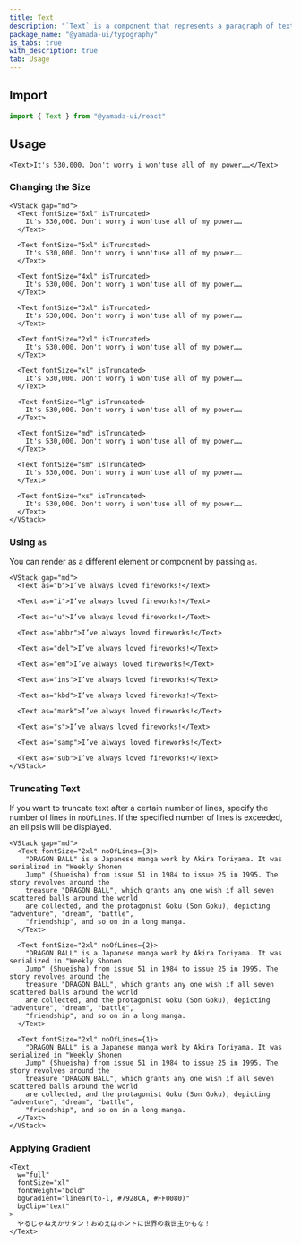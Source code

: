 ```yaml
---
title: Text
description: "`Text` is a component that represents a paragraph of text. By default, it renders a `p` element."
package_name: "@yamada-ui/typography"
is_tabs: true
with_description: true
tab: Usage
---
```


## Import

```ts
import { Text } from "@yamada-ui/react"
```

## Usage

```tsx
<Text>It's 530,000. Don't worry i won'tuse all of my power……</Text>
```

### Changing the Size

```tsx
<VStack gap="md">
  <Text fontSize="6xl" isTruncated>
    It's 530,000. Don't worry i won'tuse all of my power……
  </Text>

  <Text fontSize="5xl" isTruncated>
    It's 530,000. Don't worry i won'tuse all of my power……
  </Text>

  <Text fontSize="4xl" isTruncated>
    It's 530,000. Don't worry i won'tuse all of my power……
  </Text>

  <Text fontSize="3xl" isTruncated>
    It's 530,000. Don't worry i won'tuse all of my power……
  </Text>

  <Text fontSize="2xl" isTruncated>
    It's 530,000. Don't worry i won'tuse all of my power……
  </Text>

  <Text fontSize="xl" isTruncated>
    It's 530,000. Don't worry i won'tuse all of my power……
  </Text>

  <Text fontSize="lg" isTruncated>
    It's 530,000. Don't worry i won'tuse all of my power……
  </Text>

  <Text fontSize="md" isTruncated>
    It's 530,000. Don't worry i won'tuse all of my power……
  </Text>

  <Text fontSize="sm" isTruncated>
    It's 530,000. Don't worry i won'tuse all of my power……
  </Text>

  <Text fontSize="xs" isTruncated>
    It's 530,000. Don't worry i won'tuse all of my power……
  </Text>
</VStack>
```

### Using `as`

You can render as a different element or component by passing `as`.

```tsx
<VStack gap="md">
  <Text as="b">I’ve always loved fireworks!</Text>

  <Text as="i">I’ve always loved fireworks!</Text>

  <Text as="u">I’ve always loved fireworks!</Text>

  <Text as="abbr">I’ve always loved fireworks!</Text>

  <Text as="del">I’ve always loved fireworks!</Text>

  <Text as="em">I’ve always loved fireworks!</Text>

  <Text as="ins">I’ve always loved fireworks!</Text>

  <Text as="kbd">I’ve always loved fireworks!</Text>

  <Text as="mark">I’ve always loved fireworks!</Text>

  <Text as="s">I’ve always loved fireworks!</Text>

  <Text as="samp">I’ve always loved fireworks!</Text>

  <Text as="sub">I’ve always loved fireworks!</Text>
</VStack>
```

### Truncating Text

If you want to truncate text after a certain number of lines, specify the number of lines in `noOfLines`. If the specified number of lines is exceeded, an ellipsis will be displayed.

```tsx
<VStack gap="md">
  <Text fontSize="2xl" noOfLines={3}>
    "DRAGON BALL" is a Japanese manga work by Akira Toriyama. It was serialized in "Weekly Shonen
    Jump" (Shueisha) from issue 51 in 1984 to issue 25 in 1995. The story revolves around the
    treasure "DRAGON BALL", which grants any one wish if all seven scattered balls around the world
    are collected, and the protagonist Goku (Son Goku), depicting "adventure", "dream", "battle",
    "friendship", and so on in a long manga.
  </Text>

  <Text fontSize="2xl" noOfLines={2}>
    "DRAGON BALL" is a Japanese manga work by Akira Toriyama. It was serialized in "Weekly Shonen
    Jump" (Shueisha) from issue 51 in 1984 to issue 25 in 1995. The story revolves around the
    treasure "DRAGON BALL", which grants any one wish if all seven scattered balls around the world
    are collected, and the protagonist Goku (Son Goku), depicting "adventure", "dream", "battle",
    "friendship", and so on in a long manga.
  </Text>

  <Text fontSize="2xl" noOfLines={1}>
    "DRAGON BALL" is a Japanese manga work by Akira Toriyama. It was serialized in "Weekly Shonen
    Jump" (Shueisha) from issue 51 in 1984 to issue 25 in 1995. The story revolves around the
    treasure "DRAGON BALL", which grants any one wish if all seven scattered balls around the world
    are collected, and the protagonist Goku (Son Goku), depicting "adventure", "dream", "battle",
    "friendship", and so on in a long manga.
  </Text>
</VStack>
```

### Applying Gradient

```tsx
<Text
  w="full"
  fontSize="xl"
  fontWeight="bold"
  bgGradient="linear(to-l, #7928CA, #FF0080)"
  bgClip="text"
>
  やるじゃねえかサタン！おめえはホントに世界の救世主かもな！
</Text>
```
